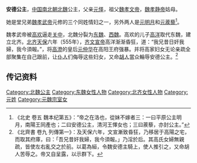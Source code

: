 {{東亞女性歷史人物
| 名稱=安德公主
| 身份=[[北魏|北魏]]公主
| 畫像=
| 說明=
| 姓=元
| 名=
| 封爵=[[公主|公主]]
| 位號=
| 封號=安德公主
| 出生年=
| 逝世年=
| 諡號=
| 墳墓=
| 父親=[[元怿|元怿]]
| 夫=
|}}
'''安德公主'''，[[中国|中国]][[南北朝|南北朝]][[北魏|北魏]]公主，父亲[[元怿|元怿]]，祖父[[魏孝文帝|魏孝文帝]]，[[魏孝静帝|魏孝静帝]]姑母。

她是堂兄弟[[魏孝武帝|魏孝武帝]]元修的三个同姓情妇之一，另外两人是[[元明月|元明月]]和[[元蒺藜|元蒺藜]]<ref>《北史 卷五 魏本纪第五》：“帝之在洛也，從妹不嫁者三：一曰平原公主明月，南陽王同產也；二曰安德公主，清河王懌女也；三曰蒺藜，亦封公主。”</ref>。

魏孝武帝被[[高欢|高欢]]逼走[[关中|关中]]，北魏分裂为[[东魏|东魏]]、[[西魏|西魏]]。高欢的儿子[[高洋|高洋]]取代东魏，建立北齐。[[北齐|北齐]][[天保_(北齐)|天保]]六年（555年），[[齐文宣帝|齐文宣帝]]高洋渐渐昏狂，道：“我兄昔日奸我婦，我今須報。”，将[[高澄|高澄]]的皇后[[元仲华|元仲华]]在高阳王府强暴。并将高家妇女无论亲疏全部聚集在自己跟前，让[[仆人|仆人]]们侮辱这些妇女，又命[[胡人|胡人]]當众輪辱安德公主。<ref>《北齊書 卷九 列傳第一》：及天保六年，文宣漸致昏狂，乃移居于高陽之宅，而取其府庫，曰：「吾兄昔奸我婦，我今須報。」乃淫於后。其高氏女婦無親疏，皆使左右亂交之於前。以葛為絙，令魏安德主騎上，使人推引之，又命胡人苦辱之。帝又自呈露，以示群下。</ref>

== 传记资料 ==
<references/>

[[Category:北魏公主|Category:北魏公主]]
[[Category:东魏女性人物|Category:东魏女性人物]]
[[Category:北齐女性人物|Category:北齐女性人物]]
[[Category:元姓|Category:元姓]]
[[Category:元魏宗室女|Category:元魏宗室女]]